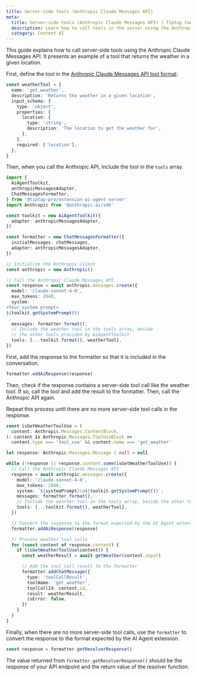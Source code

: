 ```yaml
---
title: Server-side tools (Anthropic Claude Messages API)
meta:
  title: Server-side tools (Anthropic Claude Messages API) | Tiptap Content AI
  description: Learn how to call tools in the server using the Anthropic Claude Messages API.
  category: Content AI
---
```


This guide explains how to call server-side tools using the Anthropic Claude Messages API. It presents an example of a tool that returns the weather in a given location.

First, define the tool in the [Anthropic Claude Messages API tool format](https://docs.anthropic.com/en/docs/tool-use):

```ts
const weatherTool = {
  name: 'get_weather',
  description: 'Returns the weather in a given location',
  input_schema: {
    type: 'object',
    properties: {
      location: {
        type: 'string',
        description: 'The location to get the weather for',
      },
    },
    required: ['location'],
  },
}
```

Then, when you call the Anthropic API, include the tool in the `tools` array.

```ts
import {
  AiAgentToolkit,
  anthropicMessagesAdapter,
  ChatMessagesFormatter,
} from '@tiptap-pro/extension-ai-agent-server'
import Anthropic from '@anthropic-ai/sdk'

const toolkit = new AiAgentToolkit({
  adapter: anthropicMessagesAdapter,
})

const formatter = new ChatMessagesFormatter({
  initialMessages: chatMessages,
  adapter: anthropicMessagesAdapter,
})

// Initialize the Anthropic client
const anthropic = new Anthropic()

// Call the Anthropic Claude Messages API
const response = await anthropic.messages.create({
  model: 'claude-sonnet-4-0',
  max_tokens: 2048,
  system: `
<Your system prompt>
${toolkit.getSystemPrompt()}
`,
  messages: formatter.format(),
  // Include the weather tool in the tools array, beside
  // the other tools provided by AiAgentToolkit
  tools: [...toolkit.format(), weatherTool],
})
```

First, add the response to the formatter so that it is included in the conversation.

```ts
formatter.addAiResponse(response)
```

Then, check if the response contains a server-side tool call like the weather tool. If so, call the tool and add the result to the formatter. Then, call the Anthropic API again.

Repeat this process until there are no more server-side tool calls in the response.

```ts
const isGetWeatherToolUse = (
  content: Anthropic.Messages.ContentBlock,
): content is Anthropic.Messages.ToolUseBlock =>
  content.type === 'tool_use' && content.name === 'get_weather'

let response: Anthropic.Messages.Message | null = null

while (!response || response.content.some(isGetWeatherToolUse)) {
  // Call the Anthropic Claude Messages API
  response = await anthropic.messages.create({
    model: 'claude-sonnet-4-0',
    max_tokens: 2048,
    system: `${systemPrompt}\n${toolkit.getSystemPrompt()}`,
    messages: formatter.format(),
    // Include the weather tool in the tools array, beside the other tools in AiAgentToolkit
    tools: [...toolkit.format(), weatherTool],
  })

  // Convert the response to the format expected by the AI Agent extension
  formatter.addAiResponse(response)

  // Process weather tool calls
  for (const content of response.content) {
    if (isGetWeatherToolUse(content)) {
      const weatherResult = await getWeather(content.input)

      // Add the tool call result to the formatter
      formatter.addChatMessage({
        type: 'toolCallResult',
        toolName: 'get_weather',
        toolCallId: content.id,
        result: weatherResult,
        isError: false,
      })
    }
  }
}
```

Finally, when there are no more server-side tool calls, use the `formatter` to convert the response to the format expected by the AI Agent extension.

```ts
const response = formatter.getResolverResponse()
```

The value returned from `formatter.getResolverResponse()` should be the response of your API endpoint and the return value of the resolver function.
